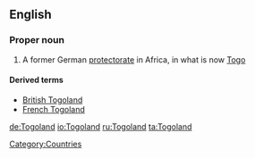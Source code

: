 ==English==
{{wikipedia}}
===Proper noun===
{{en-proper noun}}

# {{historical}} A former German [[protectorate]] in Africa, in what is now [[Togo]]

====Derived terms====
*[[British Togoland]]
*[[French Togoland]]

[[Category:Countries]]

[[de:Togoland]]
[[io:Togoland]]
[[ru:Togoland]]
[[ta:Togoland]]